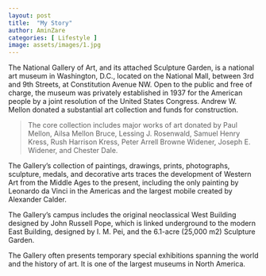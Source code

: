 ```yaml
---
layout: post
title:  "My Story"
author: AminZare
categories: [ Lifestyle ]
image: assets/images/1.jpg
---
```

The National Gallery of Art, and its attached Sculpture Garden, is a national art museum in Washington, D.C., located on the National Mall, between 3rd and 9th Streets, at Constitution Avenue NW. Open to the public and free of charge, the museum was privately established in 1937 for the American people by a joint resolution of the United States Congress. Andrew W. Mellon donated a substantial art collection and funds for construction. 

> The core collection includes major works of art donated by Paul Mellon, Ailsa Mellon Bruce, Lessing J. Rosenwald, Samuel Henry Kress, Rush Harrison Kress, Peter Arrell Browne Widener, Joseph E. Widener, and Chester Dale. 

The Gallery's collection of paintings, drawings, prints, photographs, sculpture, medals, and decorative arts traces the development of Western Art from the Middle Ages to the present, including the only painting by Leonardo da Vinci in the Americas and the largest mobile created by Alexander Calder.

The Gallery's campus includes the original neoclassical West Building designed by John Russell Pope, which is linked underground to the modern East Building, designed by I. M. Pei, and the 6.1-acre (25,000 m2) Sculpture Garden. 

The Gallery often presents temporary special exhibitions spanning the world and the history of art. It is one of the largest museums in North America.
